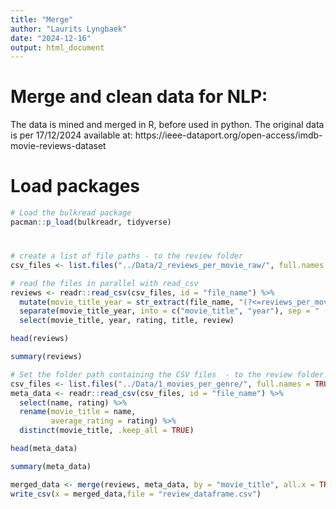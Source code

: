 ---
title: "Merge"
author: "Laurits Lyngbaek"
date: "2024-12-16"
output: html_document
---
# Merge and clean data for NLP:
The data is mined and merged in R, before used in python.
The original data is per 17/12/2024 available at:
https://ieee-dataport.org/open-access/imdb-movie-reviews-dataset

# Load packages
```{r}
# Load the bulkread package
pacman::p_load(bulkreadr, tidyverse)

```

# 
```{r}
# create a list of file paths - to the review folder
csv_files <- list.files("../Data/2_reviews_per_movie_raw/", full.names = TRUE, pattern = "\\.csv$")

# read the files in parallel with read_csv
reviews <- readr::read_csv(csv_files, id = "file_name") %>% 
  mutate(movie_title_year = str_extract(file_name, "(?<=reviews_per_movie_raw/).+(?=\\.csv)")) %>% #isolate title name and publication year from file string
  separate(movie_title_year, into = c("movie_title", "year"), sep = " (?=\\d{4}$)", convert = TRUE) %>% # split the year and title, by selecting the last 4 digits
  select(movie_title, year, rating, title, review)

head(reviews)
```
```{r}
summary(reviews)
```




```{r}
# Set the folder path containing the CSV files  - to the review folder
csv_files <- list.files("../Data/1_movies_per_genre/", full.names = TRUE, pattern = "\\.csv$")
meta_data <- readr::read_csv(csv_files, id = "file_name") %>% 
  select(name, rating) %>% 
  rename(movie_title = name,
         average_rating = rating) %>% 
  distinct(movie_title, .keep_all = TRUE)

head(meta_data)
```


```{r}
summary(meta_data)
```

```{r}
merged_data <- merge(reviews, meta_data, by = "movie_title", all.x = TRUE)
write_csv(x = merged_data,file = "review_dataframe.csv")
```








